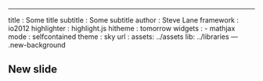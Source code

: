 ---
title		: Some title
subtitle	: Some subtitle
author		: Steve Lane
framework	: io2012
highlighter	: highlight.js
hitheme		: tomorrow
widgets		:
- mathjax
mode		: selfcontained
theme		: sky
url		:
 assets: ../assets
 lib: ../libraries
--- .new-background

<!-- To compile: -->
<!-- require(slidify) -->
<!-- slidify("filename.rmd") -->
<!-- Post creation need to edit html to adjust height and width. -->

## New slide
